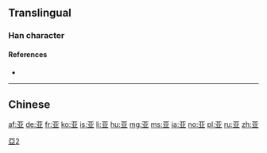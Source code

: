 {{also|亞|亜}}<!-- may be replaced by zh-forms -->
==Translingual==

[[Category:CJKV characters simplified differently in Japan and China|亞2]]

===Han character===
{{Han char|rn=7|rad=二|as=04|sn=6|four=|canj=MTC|ids=⿱一业}}

====References====
* {{Han ref|kx=0087.081|hdz=10017.140|uh=4E9A|ud=20122}}

----

==Chinese==
{{zh-see|亞}}

[[af:亚]]
[[de:亚]]
[[fr:亚]]
[[ko:亚]]
[[is:亚]]
[[li:亚]]
[[hu:亚]]
[[mg:亚]]
[[ms:亚]]
[[ja:亚]]
[[no:亚]]
[[pl:亚]]
[[ru:亚]]
[[zh:亚]]